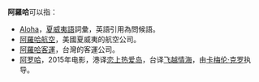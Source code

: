 '''阿羅哈'''可以指：
*[[Aloha|Aloha]]，[[夏威夷語|夏威夷語]]詞彙，英語引用為問候語。
*[[阿羅哈航空|阿羅哈航空]]，美國夏威夷的航空公司。
*[[阿羅哈客運|阿羅哈客運]]，台灣的客運公司。
*[[阿罗哈_(电影)|阿罗哈]]，2015年电影，港译[[恋上热爱岛|恋上热爱岛]]，台译[[飞越情海|飞越情海]]，由[[卡梅伦·克罗|卡梅伦·克罗]]执导。

{{disambig|Cat=三字消歧义}}
